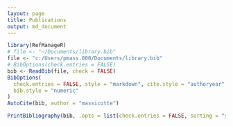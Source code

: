 ```yaml
---
layout: page
title: Publications
output: md_document
---
```


```r
library(RefManageR)
# file <- "~/Documents/library.bib"
file <- "c:/Users/pmass.000/Documents/library.bib"
# BibOptions(check.entries = FALSE)
bib <- ReadBib(file, check = FALSE)
BibOptions(
  check.entries = FALSE, style = "markdown", cite.style = "authoryear",
  bib.style = "numeric"
)
AutoCite(bib, author = "massicotte")
```

```r
PrintBibliography(bib, .opts = list(check.entries = FALSE, sorting = "ydnt", max.names = 999, no.print.fields = c("url")))
```
